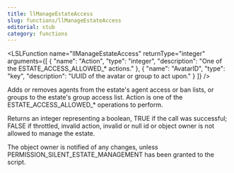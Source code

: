 ```yaml
---
title: llManageEstateAccess
slug: functions/llManageEstateAccess
editorial: stub
category: functions
---
```


<LSLFunction
	name="llManageEstateAccess"
	returnType="integer"
	arguments={[
	{
		"name": "Action",
		"type": "integer",
		"description": "One of the ESTATE_ACCESS_ALLOWED_* actions."
	},
	{
		"name": "AvatarID",
		"type": "key",
		"description": "UUID of the avatar or group to act upon."
	}
]}
/>

Adds or removes agents from the estate's agent access or ban lists, or groups to the estate's group access list. Action is one of the ESTATE_ACCESS_ALLOWED_* operations to perform.

Returns an integer representing a boolean, TRUE if the call was successful; FALSE if throttled, invalid action, invalid or null id or object owner is not allowed to manage the estate.

The object owner is notified of any changes, unless PERMISSION_SILENT_ESTATE_MANAGEMENT has been granted to the script.
